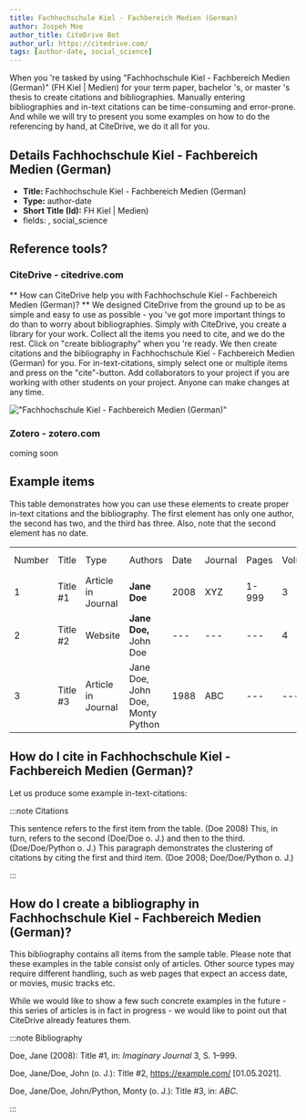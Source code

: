 ```yaml
---
title: Fachhochschule Kiel - Fachbereich Medien (German)
author: Jospeh Moe
author_title: CiteDrive Bot
author_url: https://citedrive.com/
tags: [author-date, social_science]
---
```


When you 're tasked by using "Fachhochschule Kiel - Fachbereich Medien (German)" (FH Kiel | Medien) for your term paper, bachelor 's, or master 's thesis to create citations and bibliographies.
Manually entering bibliographies and in-text citations can be time-consuming and error-prone. And while we will try to present you some examples on how to do the referencing by hand, at CiteDrive, we do it all for you.

## Details  Fachhochschule Kiel - Fachbereich Medien (German)
* **Title:** Fachhochschule Kiel - Fachbereich Medien (German)
* **Type:** author-date
* **Short Title (Id):** FH Kiel | Medien)
* fields: , social_science

## Reference tools?
### CiteDrive - citedrive.com
** How can CiteDrive help you with Fachhochschule Kiel - Fachbereich Medien (German)? **
We designed CiteDrive from the ground up to be as simple and easy to use as possible - you 've got more important things to do than to worry about bibliographies. Simply with CiteDrive, you create a library for your work. Collect all the items you need to cite, and we do the rest. Click on "create bibliography" when you 're ready. We then create citations and the bibliography in Fachhochschule Kiel - Fachbereich Medien (German) for you. For in-text-citations, simply select one or multiple items and press on the "cite"-button. Add collaborators to your project if you are working with other students on your project. Anyone can make changes at any time.


!["Fachhochschule Kiel - Fachbereich Medien (German)"](images/fachhochschule-kiel--fachbereich-medien-german.svg "Choose Fachhochschule Kiel - Fachbereich Medien (German) in the CiteDrive App")

### Zotero - zotero.com

coming soon

## Example items

This table demonstrates how you can use these elements to create proper in-text citations and the bibliography. The first element has only one author, the second has two, and the third has three. Also, note that the second element has no date.


<table>
  <tr>
   <td>Number
   </td>
   <td>Title
   </td>
   <td>Type
   </td>
   <td>Authors
   </td>
   <td>Date
   </td>
   <td>Journal
   </td>
   <td>Pages
   </td>
   <td>Volume
   </td>
   <td>Issue
   </td>
   <td>Access Date
   </td>
  </tr>
  <tr>
   <td>1
   </td>
   <td>Title #1
   </td>
   <td>Article in Journal
   </td>
   <td><strong>Jane Doe</strong>
   </td>
   <td>2008
   </td>
   <td>XYZ
   </td>
   <td>1-999
   </td>
   <td>3
   </td>
   <td>2
   </td>
   <td>--
   </td>
  </tr>
  <tr>
   <td>
2
   </td>
   <td>Title #2
   </td>
   <td>Website
   </td>
   <td><strong>Jane Doe, </strong>John Doe
   </td>
   <td>---
   </td>
   <td>---
   </td>
   <td>---
   </td>
   <td>4
   </td>
   <td>---
   </td>
   <td>2020-05-01
   </td>
  </tr>
  <tr>
   <td>3
   </td>
   <td>Title #3
   </td>
   <td>Article in Journal
   </td>
   <td>Jane Doe, John Doe, Monty Python
   </td>
   <td>1988
   </td>
   <td>ABC
   </td>
   <td>---
   </td>
   <td>---
   </td>
   <td>16
   </td>
   <td>---
   </td>
  </tr>
</table>



## How do I cite in  Fachhochschule Kiel - Fachbereich Medien (German)?

Let us produce some example in-text-citations:

:::note Citations


This sentence refers to the first item from the table. (Doe 2008) This, in turn, refers to the second (Doe/Doe o. J.)
and then to the third.  (Doe/Doe/Python o. J.)
This paragraph demonstrates the clustering of citations by citing the first and third item. (Doe 2008; Doe/Doe/Python o. J.)

:::

## How do I create a bibliography in Fachhochschule Kiel - Fachbereich Medien (German)?

This bibliography contains all items from the sample table. Please note that these examples in the table consist only of articles. Other source types may require different handling, such as web pages that expect an access date, or movies, music tracks etc.

While we would like to show a few such concrete examples in the future - this series of articles is in fact in progress - we would like to point out that CiteDrive already features them.

:::note Bibliography

Doe, Jane (2008): Title #1, in: <i>Imaginary Journal</i> 3, S. 1–999.

Doe, Jane/Doe, John  (o. J.): Title #2, https://example.com/ [01.05.2021].

Doe, Jane/Doe, John/Python, Monty (o. J.): Title #3, in: <i>ABC</i>.



:::


        